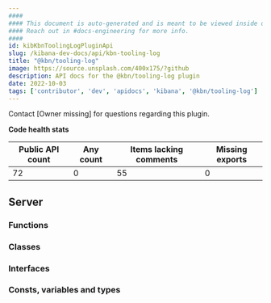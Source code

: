 ```yaml
---
####
#### This document is auto-generated and is meant to be viewed inside our experimental, new docs system.
#### Reach out in #docs-engineering for more info.
####
id: kibKbnToolingLogPluginApi
slug: /kibana-dev-docs/api/kbn-tooling-log
title: "@kbn/tooling-log"
image: https://source.unsplash.com/400x175/?github
description: API docs for the @kbn/tooling-log plugin
date: 2022-10-03
tags: ['contributor', 'dev', 'apidocs', 'kibana', '@kbn/tooling-log']
---
```




Contact [Owner missing] for questions regarding this plugin.

**Code health stats**

| Public API count  | Any count | Items lacking comments | Missing exports |
|-------------------|-----------|------------------------|-----------------|
| 72 | 0 | 55 | 0 |

## Server

### Functions
<DocDefinitionList data={kbnToolingLogObj.server.functions}/>

### Classes
<DocDefinitionList data={kbnToolingLogObj.server.classes}/>

### Interfaces
<DocDefinitionList data={kbnToolingLogObj.server.interfaces}/>

### Consts, variables and types
<DocDefinitionList data={kbnToolingLogObj.server.misc}/>

